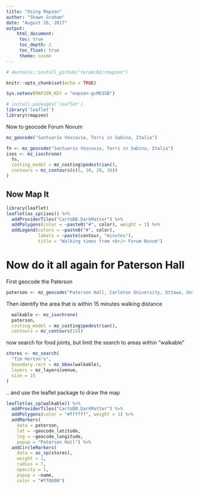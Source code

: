 ```yaml
---
title: "Using Mapzen"
author: "Shawn Graham"
date: "August 26, 2017"
output: 
    html_document:
     toc: true
     toc_depth: 2
     toc_float: true
     theme: cosmo
---
```

```r
# devtools::install_github("tarakc02/rmapzen")
```

```r
knitr::opts_chunk$set(echo = TRUE)
```

```r
Sys.setenv(MAPZEN_KEY = "mapzen-gcMb3SB")

# install.packages('leaflet')
library('leaflet')
library(rmapzen)
```

Now to geocode Forum Novum
```r
mz_geocode("Santuario Vescovio, Torri in Sabina, Italia")

fn <- mz_geocode("Santuario Vescovio, Torri in Sabina, Italia")
isos <- mz_isochrone(
  fn,
  costing_model = mz_costing$pedestrian(),
  contours = mz_contours(c(5, 10, 20, 30))
)
```

## Now Map It

```r
library(leaflet)
leaflet(as_sp(isos)) %>%
  addProviderTiles("CartoDB.DarkMatter") %>%
  addPolygons(color = ~paste0("#", color), weight = 1) %>%
  addLegend(colors = ~paste0("#", color), 
            labels = ~paste(contour, "minutes"),
            title = "Walking times from <br/> Forum Novum")

```

# Now do it all again for Paterson Hall

First geocode the Paterson 
```r
paterson <- mz_geocode("Paterson Hall, Carleton University, Ottawa, Ontario")
```

Then identify the area that is within 15 minutes walking distance

```r
  walkable <- mz_isochrone(
  paterson,
  costing_model = mz_costing$pedestrian(),
  contours = mz_contours(15))
```

now search for food joints, but limit the search to areas within "walkable"

```r
stores <- mz_search(
  "Tim Horton's", 
  boundary.rect = mz_bbox(walkable), 
  layers = mz_layers$venue, 
  size = 15
)
```

.. and use the leaflet package to draw the map
```r
leaflet(as_sp(walkable)) %>%
  addProviderTiles("CartoDB.DarkMatter") %>%
  addPolygons(color = "#ffffff", weight = 1) %>%
  addMarkers(
    data = paterson, 
    lat = ~geocode_latitude, 
    lng = ~geocode_longitude,
    popup = "Paterson Hall") %>%
  addCircleMarkers(
    data = as_sp(stores), 
    weight = 1,
    radius = 7,
    opacity = 1,
    popup = ~name,
    color = "#ff0000")
```
